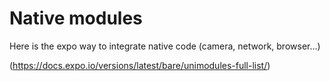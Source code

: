 # Native modules
Here is the expo way to integrate native code (camera, network, browser...)

(https://docs.expo.io/versions/latest/bare/unimodules-full-list/)
